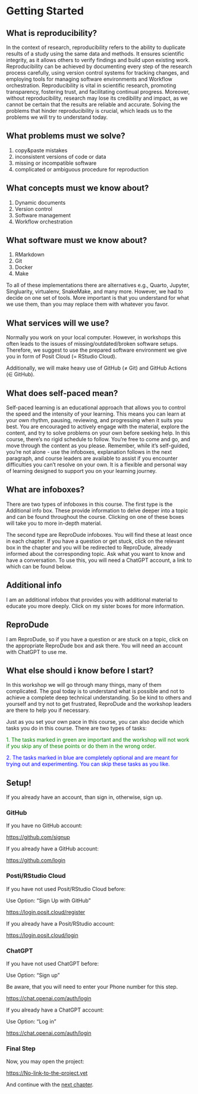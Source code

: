 # Getting Started {-}

## What is reproducibility? {-}

In the context of research, reproducibility refers to the ability to duplicate results of a study using the same data and methods. It ensures scientific integrity, as it allows others to verify findings and build upon existing work. Reproducibility can be achieved by documenting every step of the research process carefully, using version control systems for tracking changes, and employing tools for managing software environments and Workflow orchestration. Reproducibility is vital in scientific research, promoting transparency, fostering trust, and facilitating continual progress. Moreover, without reproducibility, research may lose its credibility and impact, as we cannot be certain that the results are reliable and accurate. Solving the problems that hinder reproducibility is crucial, which leads us to the problems we will try to understand today.

## What problems must we solve? {-}

1. copy&paste mistakes
2. inconsistent versions of code or data
3. missing or incompatible software
4. complicated or ambiguous procedure for reproduction

## What concepts must we know about? {-}

1. Dynamic documents
2. Version control
3. Software management
4. Workflow orchestration

## What software must we know about? {-}

1. RMarkdown
2. Git
3. Docker
4. Make

To all of these implementations there are alternatives e.g., Quarto, Jupyter, Singluarity, virtualenv, SnakeMake, and many more.
However, we had to decide on one set of tools.
More important is that you understand for what we use them, than you may replace them with whatever you favor.

## What services will we use? {-}

Normally you work on your local computer.
However, in workshops this often leads to the issues of missing/outdated/broken software setups.
Therefore, we suggest to use the prepared software environment we give you in form of Posit Cloud (= RStudio Cloud).

Additionally, we will make heavy use of GitHub (≠ Git) and
GitHub Actions (∈ GitHub).

## What does self-paced mean? {-}

Self-paced learning is an educational approach that allows you to control the speed and the intensity of your learning. This means you can learn at your own rhythm, pausing, reviewing, and progressing when it suits you best. You are encouraged to actively engage with the material, explore the content, and try to solve problems on your own before seeking help. In this course, there's no rigid schedule to follow. You're free to come and go, and move through the content as you please. Remember, while it's self-guided, you're not alone - use the infoboxes, explanation follows in the next paragraph, and course leaders are available to assist if you encounter difficulties you can't resolve on your own. It is a flexible and personal way of learning designed to support you on your learning journey.

## What are infoboxes? {-}

There are two types of infoboxes in this course. The first type is the Additional info box. These provide information to delve deeper into a topic and can be found throughout the course. Clicking on one of these boxes will take you to more in-depth material.

The second type are ReproDude infoboxes. You will find these at least once in each chapter. If you have a question or get stuck, click on the relevant box in the chapter and you will be redirected to ReproDude, already informed about the corresponding topic. Ask what you want to know and have a conversation. To use this, you will need a ChatGPT account, a link to which can be found below.  
  
```{=html}
<div class="infobox" onclick="window.open('https://en.wikipedia.org/wiki/Information', '_blank')">
  <h2 class="infobox-title">Additional info</h2>
  <p class="infobox-content">I am an additional infobox that provides you with additional material to educate you more deeply. Click on my sister boxes for more information.</p>
</div>
<div class="infoboxgpt" onclick="window.open('https://chat.openai.com/share/e4dfb501-b17b-40ee-a35c-20cda449fbff', '_blank')">
  <h2 class="infobox-titlegpt">ReproDude</h2>
  <p class="infobox-contentgpt">I am ReproDude, so if you have a question or are stuck on a topic, click on the appropriate ReproDude box and ask there. You will need an account with ChatGPT to use me. </p>
</div>
<div style="clear: both;"></div>
```  

## What else should i know before I start? {-}

In this workshop we will go through many things, many of them complicated. The goal today is to understand what is possible and not to achieve a complete deep technical understanding. So be kind to others and yourself and try not to get frustrated, ReproDude and the workshop leaders are there to help you if necessary.  

Just as you set your own pace in this course, you can also decide which tasks you do in this course. There are two types of tasks:

<span style="color:green">1. The tasks marked in green are important and the workshop will not work if you skip any of these points or do them in the wrong order.</span>  

<span style="color:blue">2. The tasks marked in blue are completely optional and are meant for trying out and experimenting. You can skip these tasks as you like.</span>

## Setup! {-}

If you already have an account, than sign in, otherwise, sign up.

### GitHub {-}

If you have no GitHub account:

<https://github.com/signup>

If you already have a GitHub account:

<https://github.com/login>

### Posti/RStudio Cloud {-}

If you have not used Posit/RStudio Cloud before:

Use Option: “Sign Up with GitHub”

<https://login.posit.cloud/register>

If you already have a Posit/RStudio account:

<https://login.posit.cloud/login>

### ChatGPT {-}

If you have not used ChatGPT before:

Use Option: “Sign up”

Be aware, that you will need to enter your Phone number for this step.

<https://chat.openai.com/auth/login>

If you already have a ChatGPT account:

Use Option: “Log in”

<https://chat.openai.com/auth/login>

### Final Step {-}

Now, you may open the project:

<https://No-link-to-the-project.yet>  

And continue with the [next chapter](./dynamic-documents.html).
